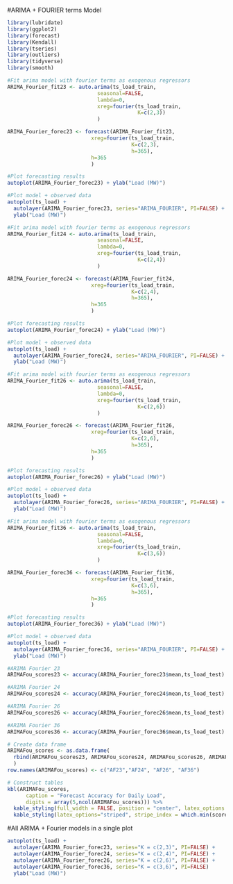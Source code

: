 #ARIMA + FOURIER terms Model

```r
library(lubridate)
library(ggplot2)
library(forecast)  
library(Kendall)
library(tseries)
library(outliers)
library(tidyverse)
library(smooth)
```

```r
#Fit arima model with fourier terms as exogenous regressors
ARIMA_Fourier_fit23 <- auto.arima(ts_load_train, 
                             seasonal=FALSE, 
                             lambda=0,
                             xreg=fourier(ts_load_train, 
                                          K=c(2,3))
                             )

ARIMA_Fourier_forec23 <- forecast(ARIMA_Fourier_fit23,
                           xreg=fourier(ts_load_train,
                                        K=c(2,3),
                                        h=365),
                           h=365
                           ) 

#Plot forecasting results
autoplot(ARIMA_Fourier_forec23) + ylab("Load (MW)")

#Plot model + observed data
autoplot(ts_load) +
  autolayer(ARIMA_Fourier_forec23, series="ARIMA_FOURIER", PI=FALSE) +
  ylab("Load (MW)")

```

```r
#Fit arima model with fourier terms as exogenous regressors
ARIMA_Fourier_fit24 <- auto.arima(ts_load_train, 
                             seasonal=FALSE, 
                             lambda=0,
                             xreg=fourier(ts_load_train, 
                                          K=c(2,4))
                             )

ARIMA_Fourier_forec24 <- forecast(ARIMA_Fourier_fit24,
                           xreg=fourier(ts_load_train,
                                        K=c(2,4),
                                        h=365),
                           h=365
                           ) 

#Plot forecasting results
autoplot(ARIMA_Fourier_forec24) + ylab("Load (MW)")

#Plot model + observed data
autoplot(ts_load) +
  autolayer(ARIMA_Fourier_forec24, series="ARIMA_FOURIER", PI=FALSE) +
  ylab("Load (MW)")

```

```r
#Fit arima model with fourier terms as exogenous regressors
ARIMA_Fourier_fit26 <- auto.arima(ts_load_train, 
                             seasonal=FALSE, 
                             lambda=0,
                             xreg=fourier(ts_load_train, 
                                          K=c(2,6))
                             )

ARIMA_Fourier_forec26 <- forecast(ARIMA_Fourier_fit26,
                           xreg=fourier(ts_load_train,
                                        K=c(2,6),
                                        h=365),
                           h=365
                           ) 

#Plot forecasting results
autoplot(ARIMA_Fourier_forec26) + ylab("Load (MW)")

#Plot model + observed data
autoplot(ts_load) +
  autolayer(ARIMA_Fourier_forec26, series="ARIMA_FOURIER", PI=FALSE) +
  ylab("Load (MW)")

```

```r
#Fit arima model with fourier terms as exogenous regressors
ARIMA_Fourier_fit36 <- auto.arima(ts_load_train, 
                             seasonal=FALSE, 
                             lambda=0,
                             xreg=fourier(ts_load_train, 
                                          K=c(3,6))
                             )

ARIMA_Fourier_forec36 <- forecast(ARIMA_Fourier_fit36,
                           xreg=fourier(ts_load_train,
                                        K=c(3,6),
                                        h=365),
                           h=365
                           ) 

#Plot forecasting results
autoplot(ARIMA_Fourier_forec36) + ylab("Load (MW)")

#Plot model + observed data
autoplot(ts_load) +
  autolayer(ARIMA_Fourier_forec36, series="ARIMA_FOURIER", PI=FALSE) +
  ylab("Load (MW)")

```

```r

#ARIMA Fourier 23
ARIMAFou_scores23 <- accuracy(ARIMA_Fourier_forec23$mean,ts_load_test)

#ARIMA Fourier 24
ARIMAFou_scores24 <- accuracy(ARIMA_Fourier_forec24$mean,ts_load_test)

#ARIMA Fourier 26
ARIMAFou_scores26 <- accuracy(ARIMA_Fourier_forec26$mean,ts_load_test)

#ARIMA Fourier 36
ARIMAFou_scores36 <- accuracy(ARIMA_Fourier_forec36$mean,ts_load_test)

# Create data frame
ARIMAFou_scores <- as.data.frame(
  rbind(ARIMAFou_scores23, ARIMAFou_scores24, ARIMAFou_scores26, ARIMAFou_scores36)
  )
row.names(ARIMAFou_scores) <- c("AF23","AF24", "AF26", "AF36")

# Construct tables
kbl(ARIMAFou_scores, 
      caption = "Forecast Accuracy for Daily Load",
      digits = array(5,ncol(ARIMAFou_scores))) %>%
  kable_styling(full_width = FALSE, position = "center", latex_options = "hold_position") %>%
  kable_styling(latex_options="striped", stripe_index = which.min(scores[,"MAPE"]))
```

#All ARIMA + Fourier models in a single plot
```r
autoplot(ts_load) +
  autolayer(ARIMA_Fourier_forec23, series="K = c(2,3)", PI=FALSE) +
  autolayer(ARIMA_Fourier_forec24, series="K = c(2,4)", PI=FALSE) +
  autolayer(ARIMA_Fourier_forec26, series="K = c(2,6)", PI=FALSE) +
  autolayer(ARIMA_Fourier_forec36, series="K = c(3,6)", PI=FALSE)
  ylab("Load (MW)")

```